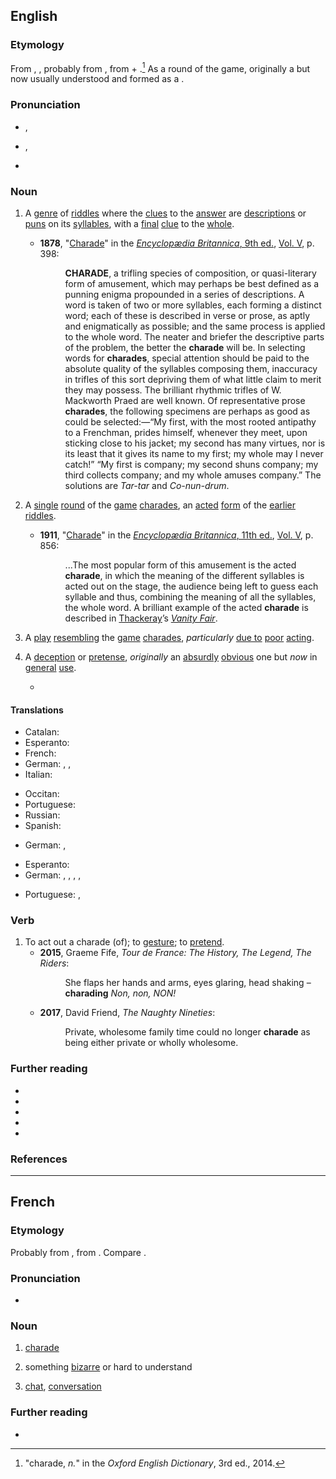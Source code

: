 ==English==

===Etymology===
From {{bor|en|fr|charade}}, {{m|fr|charrade||prattle, idle conversation; a kind of riddle}}, probably from {{der|en|oc|charrada||conversation; chatter}}, from {{m|oc|charrar||to chat; to chatter}} + {{m|oc|-ada}}.<ref>"charade, ''n.''" in the ''Oxford English Dictionary'', 3rd ed., 2014.</ref> As a round of the game, originally a {{clipping|en|acting charade|nocap=1}} but now usually understood and formed as a {{back-formation|en|charades|nocap=1}}.

===Pronunciation===
* {{a|RP}} {{enPR|shərädʹ|shərādʹ}}, {{IPA|en|/ʃəˈɹɑːd/|/ʃəˈɹeɪd/}}
* {{a|GA}} {{enPR|shərādʹ}}, {{IPA|en|/ʃəˈɹeɪd/}}
* {{rhymes|en|eɪd}}

===Noun===
{{en-noun}}

# {{lb|en|literature|archaic}} A [[genre]] of [[riddle]]s where the [[clue]]s to the [[answer]] are [[description]]s or [[pun]]s on its [[syllable]]s, with a [[final]] [[clue]] to the [[whole]].
#* '''1878''', "[[:s:Encyclopædia Britannica, Ninth Edition/Charade|Charade]]" in the [[:s:Encyclopædia Britannica, Ninth Edition|''Encyclopædia Britannica'', 9th ed.]], [[:s:Encyclopædia Britannica, Ninth Edition/Volume V|Vol. V]], p. 398:
#*: '''CHARADE''', a trifling species of composition, or quasi-literary form of amusement, which may perhaps be best defined as a punning enigma propounded in a series of descriptions. A word is taken of two or more syllables, each forming a distinct word; each of these is described in verse or prose, as aptly and enigmatically as possible; and the same process is applied to the whole word. The neater and briefer the descriptive parts of the problem, the better the '''charade''' will be. In selecting words for '''charades''', special attention should be paid to the absolute quality of the syllables composing them, inaccuracy in trifles of this sort depriving them of what little claim to merit they may possess. The brilliant rhythmic trifles of W. Mackworth Praed are well known. Of representative prose '''charades''', the following specimens are perhaps as good as could be selected:—“My first, with the most rooted antipathy to a Frenchman, prides himself, whenever they meet, upon sticking close to his jacket; my second has many virtues, nor is its least that it gives its name to my first; my whole may I never catch!” “My first is company; my second shuns company; my third collects company; and my whole amuses company.” The solutions are ''Tar-tar'' and ''Co-nun-drum''.
# {{lb|en|uncommon}} A [[single]] [[round]] of the [[game]] [[charades]], an [[act]]ed [[form]] of the [[earlier]] [[riddle]]s.
#: {{syn|en|acted charade|dumb charade|q2=obsolete}}
#* '''1911''', "[[:s:1911 Encyclopædia Britannica/Charade|Charade]]" in the [[:s:1911 Encyclopædia Britannica|''Encyclopædia Britannica'', 11th ed.]], [[:s:1911 Encyclopædia Britannica/Volume V|Vol. V]], p. 856:
#*: ...The most popular form of this amusement is the acted '''charade''', in which the meaning of the different syllables is acted out on the stage, the audience being left to guess each syllable and thus, combining the meaning of all the syllables, the whole word. A brilliant example of the acted '''charade''' is described in [[w:William Makepeace Thackeray|Thackeray]]’s ''[[:s:Vanity Fair (Thackeray)/Chapter 51|Vanity Fair]]''.
# {{lb|en|obsolete}} A [[play]] [[resembling]] the [[game]] [[charades]], ''particularly'' [[due to]] [[poor]] [[acting]].
# A [[deception]] or [[pretense]], ''originally'' an [[absurdly]] [[obvious]] one but ''now'' in [[general]] [[use]].
#: {{syn|en|farce|sham|Thesaurus:fake}}
#: {{ux|en|This whole '''charade''' is absurd.}}
#* {{quote-av
|en
|year=1999
|medium=motion picture
|title=Eyes Wide Shut
|role=Dr. Bill Harford
|actor=Tom Cruise
|writer={{w|Stanley Kubrick}}
|passage=The woman lying dead in the morgue was the woman at the party. Well, Victor, maybe I'm missing something here. You call it fake, a '''charade'''… Do you mind telling me what kind of fuckin' '''charade''' ends up with somebody turning up dead?}}

====Translations====
{{trans-top|riddle}}
* Catalan: {{t+|ca|xarada|f}}
* Esperanto: {{t|eo|ŝarado}}
* French: {{t+|fr|charade|f}}
* German: {{t+|de|Scharade|f}}, {{t|de|Silbenrätsel|n}}, {{t|de|Versrätsel|n}}
* Italian: {{t+|it|sciarada|f}}
{{trans-mid}}
* Occitan: {{t|oc|charrada|f}}
* Portuguese: {{t+|pt|charada|f}}
* Russian: {{t+|ru|шара́да|f}}
* Spanish: {{t+|es|charada|f}}
{{trans-bottom}}
{{trans-top|acted form of the earlier riddles}}
* German: {{t+|de|Scharade|f}}, {{t|de|pantomimisches Rätsel|n}}
{{trans-mid}}
{{trans-bottom}}
{{trans-see|party game|charades}}
{{trans-top|absurd deception}}
* Esperanto: {{t+|eo|farso}}
* German: {{t+|de|Scharade|f}}, {{t+|de|Farce|f}}, {{t+|de|Affentheater|n}}, {{t|de|Affenzirkus|m}}, {{t|de|unwürdiges Schauspiel|n}}
{{trans-mid}}
* Portuguese: {{t+|pt|charada|f}}, {{t+|pt|farsa|f}}
{{trans-bottom}}

===Verb===
{{en-verb|charad|es}}

# To act out a charade (of); to [[gesture]]; to [[pretend]].
#* '''2015''', Graeme Fife, ''Tour de France: The History, The Legend, The Riders'':
#*: She flaps her hands and arms, eyes glaring, head shaking – '''charading''' ''Non, non, NON!''
#* '''2017''', David Friend, ''The Naughty Nineties'':
#*: Private, wholesome family time could no longer '''charade''' as being either private or wholly wholesome.

===Further reading===
* {{R:Webster 1913}}
* {{R:Century 1911}}
* {{R:OneLook}}
* {{pedia|charades}}
* {{pedia|charade (disambiguation)}}

===References===
<references/>

----

==French==

===Etymology===
Probably from {{bor|fr|oc|charrada}}, from {{m|oc|charrar||to chat}}. Compare {{cog|it|ciarlare}}.

===Pronunciation===
* {{fr-IPA}}

===Noun===
{{fr-noun|f}}

# [[#English|charade]] {{gloss|kind of riddle}}
# {{lb|fr|figurative}} something [[bizarre]] or hard to understand
#: {{ux|fr|Cet ouvrage est une vraie '''charade'''.|This book is really hard to understand, to follow.}}
# {{lb|fr|Louisiana French|Cajun French}} [[chat]], [[conversation]]

===Further reading===
* {{R:TLFi}}